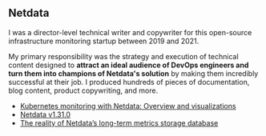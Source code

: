 ## Netdata

I was a director-level technical writer and copywriter for this open-source infrastructure monitoring startup between 2019 and 2021.

My primary responsibility was the strategy and execution of technical content designed to **attract an ideal audience of
DevOps engineers and turn them into champions of Netdata's solution** by making them incredibly successful at their job. I produced hundreds of pieces of documentation, blog content, product copywriting, and more.

- [Kubernetes monitoring with Netdata: Overview and visualizations](https://learn.netdata.cloud/guides/monitor/kubernetes-k8s-netdata)
- [Netdata v1.31.0](https://www.netdata.cloud/blog/product/netdata-v1-31/)
- [The reality of Netdata’s long-term metrics storage
      database](https://www.netdata.cloud/blog/the-reality-of-netdatas-long-term-metrics-storage-database/)
